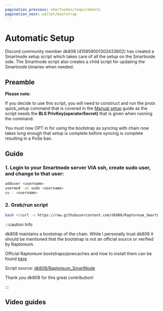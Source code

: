 ```yaml
---
pagination_previous: smartnodes/requirements
pagination_next: wallet/bootstrap
---
```



# Automatic Setup

Discord community member dk808 (415959001302433802) has created a Smartnode setup script which takes care of all the setup on the Smartnode side. The Smartnode script also creates a child script for updating the Smartnode binaries when needed.

## Preamble

**Please note:**

If you decide to use this script, you will need to construct and run the protx quick_setup command that is covered in the [Manual setup][protx_setup] guide as the script needs the **BLS PrivKey(operatorSecret)** that is given when running the command.

You must now OPT in for using the bootstrap as syncing with chain now takes long enough that setup is complete before syncing is complete resulting in a PoSe ban.

## Guide

### 1. Login to your Smartnode server VIA ssh, create sudo user, and change to that user:

```bash
adduser <username>
usermod -aG sudo <username>
su - <username>
```

### 2. Grab/run script

```bash
bash <(curl -s https://raw.githubusercontent.com/dk808/Raptoreum_Smartnode/main/install.sh)
```

:::caution Info

dk808 maintains a bootstrap of the chain. While I personally trust dk808 it should be mentioned that the bootstrap is not an official source or verified by Raptoreum.

Official Raptoreum bootstraps/powcaches and how to install them can be found [here][bootstrap]

Script source: [dk808/Raptoreum_SmartNode][dk808]

Thank you dk808 for this great contribution!

:::

## Video guides

<ReactPlayer
  playing
  controls
  url="https://www.youtube.com/watch?v=2jj3-8cRo8o"
  playing={false}
/>

[protx_setup]: docs/smartnodes/installation/manualsetup#build-protx
[dk808]: https://github.com/dk808/Raptoreum_SmartNode
[bootstrap]: docs/wallet/bootstrap
